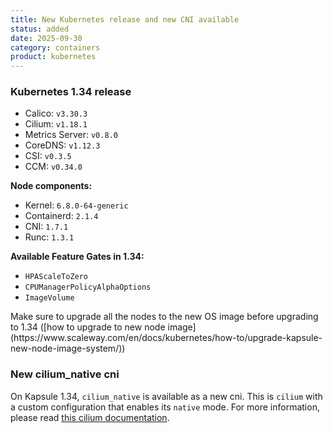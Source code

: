 ```yaml
---
title: New Kubernetes release and new CNI available
status: added
date: 2025-09-30
category: containers
product: kubernetes
---
```


### Kubernetes 1.34 release

- Calico: `v3.30.3`
- Cilium: `v1.18.1`
- Metrics Server: `v0.8.0`
- CoreDNS: `v1.12.3`
- CSI: `v0.3.5`
- CCM: `v0.34.0`

**Node components:**

- Kernel: `6.8.0-64-generic`
- Containerd: `2.1.4`
- CNI: `1.7.1`
- Runc: `1.3.1`

**Available Feature Gates in 1.34:**

- `HPAScaleToZero`
- `CPUManagerPolicyAlphaOptions`
- `ImageVolume`

<Message type="important">
Make sure to upgrade all the nodes to the new OS image before upgrading to 1.34 ([how to upgrade to new node image](https://www.scaleway.com/en/docs/kubernetes/how-to/upgrade-kapsule-new-node-image-system/))
</Message>

### New cilium_native cni

On Kapsule 1.34, `cilium_native` is available as a new cni. This is `cilium` with a custom configuration that enables its `native` mode. For more information, please read [this cilium documentation](https://docs.cilium.io/en/stable/network/concepts/routing/#native-routing).

